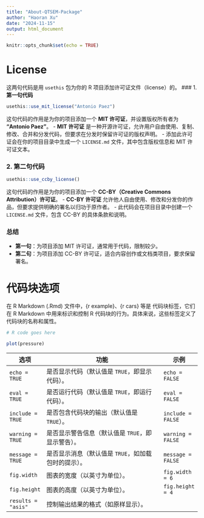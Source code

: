```yaml
---
title: "About-QTSEM-Package"
author: "Haoran Xu"
date: "2024-11-15"
output: html_document
---
```


```r
knitr::opts_chunk$set(echo = TRUE)
```

# License
这两句代码是用 `usethis` 包为你的 R 项目添加许可证文件（license）的。
### 1. **第一句代码**
```r
usethis::use_mit_license("Antonio Paez")
```
这句代码的作用是为你的项目添加一个 **MIT 许可证**，并设置版权所有者为 **"Antonio Paez"**。
- **MIT 许可证** 是一种开源许可证，允许用户自由使用、复制、修改、合并和分发代码，但要求在分发时保留许可证的版权声明。
- 添加此许可证会在你的项目目录中生成一个 `LICENSE.md` 文件，其中包含版权信息和 MIT 许可证文本。

### 2. **第二句代码**
```r
usethis::use_ccby_license()
```
这句代码的作用是为你的项目添加一个 **CC-BY（Creative Commons Attribution）许可证**。
- **CC-BY 许可证** 允许他人自由使用、修改和分发你的作品，但要求提供明确的署名以归功于原作者。
- 此代码会在项目目录中创建一个 `LICENSE.md` 文件，包含 CC-BY 的具体条款和说明。

### 总结
- **第一句**：为项目添加 MIT 许可证，通常用于代码，限制较少。
- **第二句**：为项目添加 CC-BY 许可证，适合内容创作或文档类项目，要求保留署名。

# 代码块选项
在 R Markdown (.Rmd) 文件中，{r example}、{r cars} 等是 代码块标签，它们在 R Markdown 中用来标识和控制 R 代码块的行为。具体来说，这些标签定义了代码块的名称和属性。
```r
# R code goes here
```
```r
plot(pressure)
```
| **选项**         | **功能**                                                                                     | **示例**              |
|------------------|---------------------------------------------------------------------------------------------|-----------------------|
| `echo = TRUE`    | 是否显示代码（默认值是 `TRUE`，即显示代码）。                                                 | `echo = FALSE`        |
| `eval = TRUE`    | 是否运行代码（默认值是 `TRUE`，即运行代码）。                                                 | `eval = FALSE`        |
| `include = TRUE` | 是否包含代码块的输出（默认值是 `TRUE`）。                                                     | `include = FALSE`     |
| `warning = TRUE` | 是否显示警告信息（默认值是 `TRUE`，即显示警告）。                                             | `warning = FALSE`     |
| `message = TRUE` | 是否显示消息（默认值是 `TRUE`，如加载包时的提示）。                                           | `message = FALSE`     |
| `fig.width`      | 图表的宽度（以英寸为单位）。                                                                  | `fig.width = 6`       |
| `fig.height`     | 图表的高度（以英寸为单位）。                                                                  | `fig.height = 4`      |
| `results = "asis"`| 控制输出结果的格式（如原样显示）。


